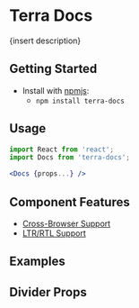 


<Badge />

# Terra Docs

{insert description}

## Getting Started

- Install with [npmjs](https://www.npmjs.com):
  - `npm install terra-docs`

## Usage

```jsx
import React from 'react';
import Docs from 'terra-docs';

<Docs {props...} />
```

## Component Features

* [Cross-Browser Support](https://engineering.cerner.com/terra-ui/contributing/terra-ui/component-standards#cross-browser-support)
* [LTR/RTL Support](https://engineering.cerner.com/terra-ui/contributing/terra-ui/component-standards#ltr--rtl-support)

## Examples
<DefaultDocs />

## Divider Props
<PropsTable />

